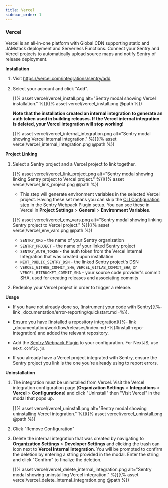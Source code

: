 ```yaml
---
title: Vercel
sidebar_order: 1
---
```


### Vercel

Vercel is an all-in-one platform with Global CDN supporting static and JAMstack deployment and Serverless Functions. Connect your Sentry and Vercel projects to automatically upload source maps and notify Sentry of release deployment.

**Installation**

1. Visit <https://vercel.com/integrations/sentry/add>

2. Select your account and click "Add".

    [{% asset vercel/vercel_install.png alt="Sentry modal showing Vercel installation." %}]({% asset vercel/vercel_install.png @path %})

    **Note that the installation created an internal integration to generate an auth token used in building releases. If the Vercel internal integration is deleted, your Vercel integration will stop working!**

    [{% asset vercel/vercel_internal_integration.png alt="Sentry modal showing Vercel internal integration." %}]({% asset vercel/vercel_internal_integration.png @path %})

**Project Linking**

1. Select a Sentry project and a Vercel project to link together.

    [{% asset vercel/vercel_link_project.png alt="Sentry modal showing linking Sentry project to Vercel project." %}]({% asset vercel/vercel_link_project.png @path %})

    * This step will generate environment variables in the selected Vercel project. Having these set means you can skip the [CLI Configuration step](https://github.com/getsentry/sentry-webpack-plugin#cli-configuration) in the Sentry Webpack Plugin setup. You can see these in Vercel in **Project Settings** > **General** > **Environment Variables**.


    [{% asset vercel/vercel_env_vars.png alt="Sentry modal showing linking Sentry project to Vercel project." %}]({% asset vercel/vercel_env_vars.png @path %})

    * `SENTRY_ORG` - the name of your Sentry organization
    * `SENTRY_PROJECT` - the name of your linked Sentry project
    * `SENTRY_AUTH_TOKEN` - the auth token from the Vercel Internal Integration that was created upon installation
    * `NEXT_PUBLIC_SENTRY_DSN` - the linked Sentry project's DSN
    * `VERCEL_GITHUB_COMMIT_SHA`, `VERCEL_GITLAB_COMMIT_SHA`, or `VERCEL_BITBUCKET_COMMIT_SHA` - your source code provider's commit SHA, used for creating releases and associating commits

  2. Redeploy your Vercel project in order to trigger a release.

**Usage**

* If you have not already done so, [instrument your code with Sentry]({%- link _documentation/error-reporting/quickstart.md -%}).
* Ensure you have [installed a repository integration]({%- link _documentation/workflow/releases/index.md -%}#install-repo-integration) and added the relevant repository.
* Add the [Sentry Webpack Plugin](https://github.com/getsentry/sentry-webpack-plugin) to your configuration. For NextJS, use `next.config.js`.

* If you already have a Vercel project integrated with Sentry, ensure the Sentry project you link is the one you're already using to report errors.

**Uninstallation**

1. The integration must be uninstalled from Vercel. Visit the Vercel integration configuration page (**Organization Settings** > **Integrations** > **Vercel** > **Configurations**) and click "Uninstall" then "Visit Vercel" in the modal that pops up. 

    [{% asset vercel/vercel_uninstall.png alt="Sentry modal showing uninstalling Vercel integration." %}]({% asset vercel/vercel_uninstall.png @path %})

2. Click "Remove Configuration"

3. Delete the internal integration that was created by navigating to **Organization Settings** > **Developer Settings** and clicking the trash can icon next to **Vercel Internal Integration**. You will be prompted to confirm the deletion by entering a string provided in the modal. Enter the string and click "Confirm" to finalize the deletion.

    [{% asset vercel/vercel_delete_internal_integration.png alt="Sentry modal showing uninstalling Vercel integration." %}]({% asset vercel/vercel_delete_internal_integration.png @path %})